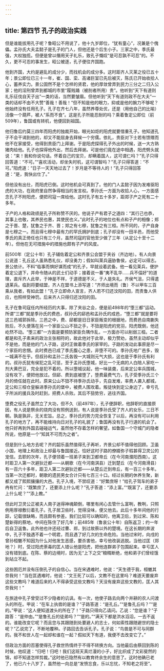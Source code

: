 ```yaml
---
---
---
```

title: 第四节 孔子的政治实践
---




但是谁能拔用孔子呢？鲁昭公不用说了，他十九岁即位，“犹有童心”，况兼是个傀儡。孟孙氏大夫孟懿子是孔子的门人，但他还是个后生小子。三家之中，季氏最强，大权独揽。但便是曾以僭用天子礼乐，致孔子慨叹“是可忍孰不可忍”的。不久，更不可忍的事发生，昭公被逐，孔子便往齐国跑。

他到齐国，大约是避乱的成分少，而找机会的成分多。这时距齐人灭莱之役已五十年；景公即位已三十一年，崔、国、栾、高诸巨室已先后被灭，陈氏已开始收拾人心，蓄养实力。景公固然不是个怎样的贤君，他的厚敛曾弄到民力三分之二归入公家；他的淫刑曾弄到都城的市里“履贱踊（被刖者所用）贵”。他听到“天下有道则礼乐征伐自天子出”一类的话，当然要皱眉。但他听到“天下有道则政不在大夫”一类的话却不由不大赞“善哉！善哉！”但不知是他的眼力，抑或是他的腕力不够呢？他始终没有任用孔子。孔子在齐七八年，虽然养尊处优，还是（用他自己的比喻）活像一个葫芦，被人“系而不食”。这是孔子所能忍耐的吗？乘着鲁定公即位（前509年），鲁国或有转机，他便回到祖国。

他归鲁后约莫三四年而阳虎的独裁开始，眼光如炬的阳虎就要借重孔子。他知道孔子不会干谒到他的，却又不能屈身去拜候一个穷儒。依礼，贵臣对下士若有馈赠而他不在家接受，他得到贵臣门上拜谢。于是阳虎探得孔子外出的时候，送一大方熟猪肉给他。孔子也探得他外出，然后去拜谢。可是他们竟在途中相遇，阳虎劈头就说：“来！我和你说句话。怀着自己的宝贝，却瞒着国人，这可谓仁吗？”孔子只得回答道：“不可。”“喜欢活动，却坐失时机，这可谓智吗？”孔子只得答道：“不可。”阳虎道：“日子一天天地过去了！岁月是不等待人的！”孔子只得回答道：“是，我快出仕了。”

但他没有出仕，而阳虎已倒。这时他机会可真到了。他的门人孟懿子因为发难驱阳虎的大功，在政府里自然争得相当的发言权。季孙氏一方面为收拾人心，一方面感念孔子不附阳虎，便把司寇一席给他。这时孔子有五十多岁，距郑子产之死有二十多年。

子产的人格和政绩是孔子所称赞不厌的。他说子产有君子之道四：“其行己也恭，其事上也敬，其养民也惠，其使民也义。”此时孔子的地位也有点和子产的相像；郑之于晋、楚，犹鲁之于齐、晋；郑之有七穆，犹鲁之有三桓。所不同的，子产自身是七穆之一。而且得七穆中最有力的罕氏拥护到底；孔子却没有一田半邑，而他受季氏的真正倚任也只有三个月，虽然司寇的官他至少做了三年（从定公十至十二年）。但他在无可措施中的措施也颇有子产的风度。

前500年（定公十年）孔子辅佐着定公和齐景公会盟于夹谷（齐边地）。有人向景公说道：孔丘这人虽熟悉礼仪，却没勇力；假如叫莱兵逼胁鲁侯，必定可以得志。景公依计。不料“临事而惧好谋而成”的孔子，早就设着武备。他一看见莱兵，便护着定公退下，并命令随从的武士们动手；接着说一番“夷不乱华……兵不偪好”的道理，直斥齐人此举，于神是不祥，于道德是不义，于人是失礼。齐侯气沮，只得遣退莱兵。临到将要结盟，齐人在盟书上添写道：“齐师出境而（鲁）不以甲车三百乘从我者，有如此盟！”孔子立即命人宣言，齐人若不归还汶阳的田，而责鲁人供应，也照样受神罚。后来齐人只得归还汶阳的田。

孔子在鲁司寇任内所经历的大事，除了夹谷之会，便是前498年的“堕三都”运动。所谓“三都”就是季孙氏的费邑，叔孙氏的郈邑和孟孙氏的成邑，“堕三都”就是要将这三邑城郭拆除。三邑之中，费、郈都是旧日家臣叛变的根据地，而费邑自南蒯失败后，不久便落在另一个家臣公山不狃之手，不狃是阳虎的党羽，阳虎既倒，他还屹然不动。“堕三都”一方面是要预防家臣负隅作乱，一方面亦可以削弱三桓。二者都是和孔子素来的政治主张相符的，故此他对于此举，极力赞劝，虽然主动却似乎不是他，而是他的门人子路，这时正做着季氏的家宰的。子路的发动此事原是尽一个家臣的忠悃。此时费邑已成了季氏腹心之患，非堕不可的。季孙氏地广邑多，毁一城满不在乎。但叔孙和孟孙二氏各毁一大城则元气大损，这也是于季孙氏有利的。叔孙氏犹有侯犯之乱可惩，至于孟孙氏堕城，好比一个无病的人白陪人家吃一剂大黄巴豆，完全是犯不着的。所以堕城议起，他一味装聋，后来定公率兵围城，没有攻下，便把他放过。但郈、费到底被堕了，堕费最费气力，孔子受季孙氏三个月的倚任就在此时。原来公山不狃不待季孙氏动手，先自发难，率费人袭入都城，定公和三桓仓皇躲进季孙氏的堡中，被费人围攻着。叛徒快到定公身边了，幸亏孔子所派的援兵及时赶到，把费人杀败。其后不狃势穷，逃往齐国。

堕费之役孔子虽然立了大功，但不久（前497年），孔子便辞职，他辞职的直接原因，有人说是祭余的烧肉没有照例送到，有人说是季孙氏受了齐人的女乐，三日不朝。孰是孰非，无关宏旨。总之，季孙氏的势力完全恢复了以后，再没有可以利用孔子的地方了，再不能维持向日对孔子的礼貌了；鲁国再没有孔子行道的机会了。他只好再到外国去碰碰运气，虽然他不存着怎样的奢望。如鲁国一个守城门的隐者所说，他原是一个“知其不可而为之者”。

但是到什么地方去呢？齐的韶乐虽然值得孔子再听，齐景公却不值得他回顾。卫虽小国，地理上和政治上却最与鲁国接近。恰好这时子路的僚婿弥子瑕甚得卫灵公的宠信。去职的次年，孔子便领着一班弟子来到卫都帝丘（在今河南濮阳西南）。这时距卫人第一次避狄迁都——从朝歌（在今河南淇县）迁到楚丘（在今河南滑县）有一百六十多年，距卫人第二次避狄迁都——从楚丘迁到帝丘，有一百三十多年。当第一次迁都时，朝歌的遗民男女合计只有七百三十口。经过长期的休养生聚，新都又成了熙熙攘攘的大邑。孔子入境，不禁叹道：“好繁庶呀！”给孔子驾车的弟子冉有忙问：“既繁庶了，还要添上什么呢？”孔子答道：“添上富。”“既富了，还要添上什么呢？”“添上教。”

但此时卫灵公正被夫人南子迷得神魂颠倒，哪里有闲心去管什么富咧，教咧，只照例用厚禄敷衍着孔子。孔子居卫些时，觉得没味，便又他去。此后十多年间他的行踪，记载很缺略，而且颇有参差。我们比较可以确知的，他离卫后，到过宋、陈和楚新得的蔡地，中间在陈住了好几年；前485年（鲁哀公十年）自陈返卫；约一年后自卫返鲁。此外他也许还经过曹、郑，到过故蔡以外的楚境。在这长期的奔波中，孔子不独遇不着一个明君，而且遇了好几次的生命危险。当他过宋时，向戌的曾孙桓魋不知因为什么对他发生恶感，要杀害他，幸亏他改装逃脱。当他过匡（郑地？）时，受过阳虎荼毒的匡人错认他是阳虎，把他连群弟子包围起来。幸亏匡人没有错到底。在陈、蔡的边境时，因为无“上下之交”粮糈断绝，他和弟子们曾经饿到站立不起。

这些困厄并没有压倒孔子的自信心。当在宋遇难时，他说：“天生德于我，桓魋其奈我何！”当在匡遇难时，他说：“文王死了以后，文教不在这里吗？难道天要废弃这些文教吗？难道后来的人不得承受这些文教吗？天没有废弃这些文教的，匡人其奈我何！”

在旅途中孔子曾受过不少隐者的讥讽。有一次，他使子路去向两个并耕的农人问渡头的所在。甲说：“在车上执辔的是谁？”子路答道：“是孔丘。”“是鲁孔丘吗？”“是的。”甲说：“这人便知道渡头的所在了！”子路只得向乙请问。乙说：“您是谁？”子路答：“是仲由。”“是鲁孔丘的徒弟吗？”“是的。”“满天下都是洪水滔滔，一去不返的。谁能改变它呢？而且您与其跟随到处要避人的志士，何如索性跟随避世的隐士呢？”乙说完了，不断地覆种。子路回去告诉孔子。孔子说：“鸟兽是不可与同群的。我不和世人在一起却和谁在一起？假如天下有道，我便不去改变它了。”

但政治方面的否塞使得孔子救世热情终于不得不转换方向。当他最后由蔡回到陈的时候，他叹道：“归吧！归吧！我们这班天真烂漫的小子，好比织成了文彩斐然的锦，却不知道怎样剪裁。”这时他已隐然有以教育终余生的意思了。这时他确已老了，他已六十八岁了，虽然他一向总是“发愤忘食，乐以忘忧，不知老之将至”。